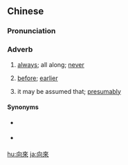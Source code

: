 {{also|向来}}
==Chinese==
{{zh-forms|s=向来}}

===Pronunciation===
{{zh-pron
|m=xiànglái
|ma=Zh-xiànglái.ogg
|c=hoeng3 loi4
|mn=qz,tw,xm:hiòng-lâi/twvk,zz:hiàng-lâi
|cat=adv
}}

===Adverb===
{{zh-adv}}

# [[always]]; all along; [[never]] {{gloss|before a negation}}
#: {{zh-x|向來 就 是 一 個 謎。|It's '''always''' been a mystery.}}
# {{lb|zh|archaic}} [[before]]; [[earlier]]
# it may be assumed that; [[presumably]]

====Synonyms====
* {{sense|always; all along}} {{zh-l|從來}}
* {{sense|before; earlier}} {{zh-l|從前}}

{{zh-cat|Intermediate}}

[[hu:向來]]
[[ja:向來]]